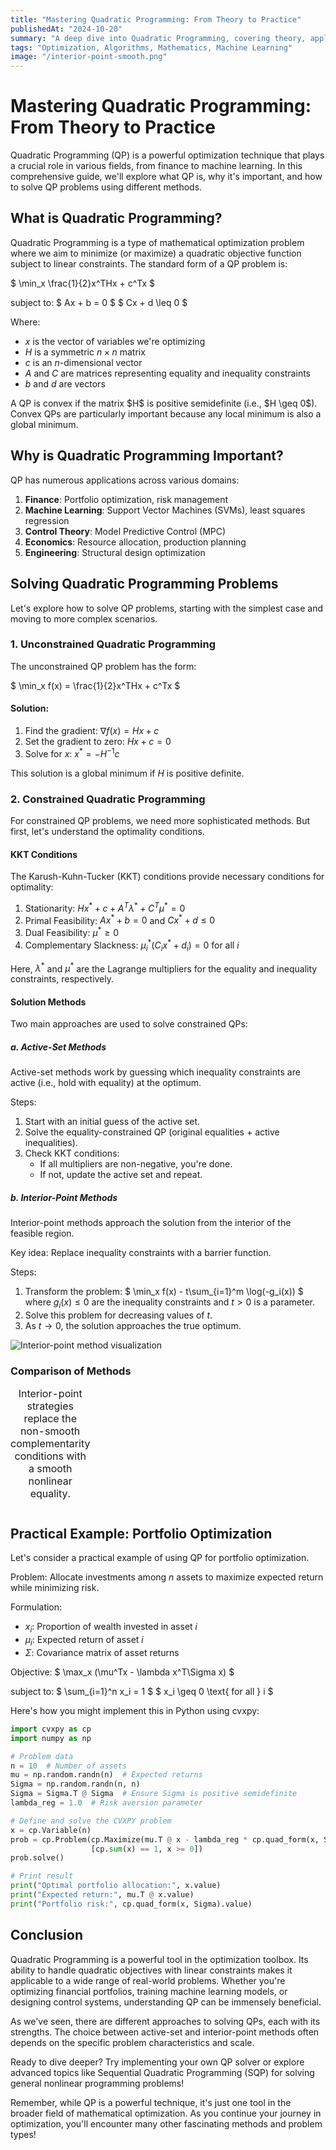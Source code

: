 ```yaml
---
title: "Mastering Quadratic Programming: From Theory to Practice"
publishedAt: "2024-10-20"
summary: "A deep dive into Quadratic Programming, covering theory, applications, and solution methods with practical examples."
tags: "Optimization, Algorithms, Mathematics, Machine Learning"
image: "/interior-point-smooth.png"
---
```


# Mastering Quadratic Programming: From Theory to Practice

Quadratic Programming (QP) is a powerful optimization technique that plays a crucial role in various fields, from finance to machine learning. In this comprehensive guide, we'll explore what QP is, why it's important, and how to solve QP problems using different methods.

## What is Quadratic Programming?

Quadratic Programming is a type of mathematical optimization problem where we aim to minimize (or maximize) a quadratic objective function subject to linear constraints. The standard form of a QP problem is:

$
\min_x \frac{1}{2}x^THx + c^Tx
$

subject to:
$
Ax + b = 0
$
$
Cx + d \leq 0
$

Where:
- $x$ is the vector of variables we're optimizing
- $H$ is a symmetric $n \times n$ matrix
- $c$ is an $n$-dimensional vector
- $A$ and $C$ are matrices representing equality and inequality constraints
- $b$ and $d$ are vectors

<Callout emoji="💡">
A QP is convex if the matrix $H$ is positive semidefinite (i.e., $H \geq 0$). Convex QPs are particularly important because any local minimum is also a global minimum.
</Callout>

## Why is Quadratic Programming Important?

QP has numerous applications across various domains:

1. **Finance**: Portfolio optimization, risk management
2. **Machine Learning**: Support Vector Machines (SVMs), least squares regression
3. **Control Theory**: Model Predictive Control (MPC)
4. **Economics**: Resource allocation, production planning
5. **Engineering**: Structural design optimization

## Solving Quadratic Programming Problems

Let's explore how to solve QP problems, starting with the simplest case and moving to more complex scenarios.

### 1. Unconstrained Quadratic Programming

The unconstrained QP problem has the form:

$
\min_x f(x) = \frac{1}{2}x^THx + c^Tx
$

#### Solution:

1. Find the gradient: $\nabla f(x) = Hx + c$
2. Set the gradient to zero: $Hx + c = 0$
3. Solve for $x$: $x^* = -H^{-1}c$

This solution is a global minimum if $H$ is positive definite.

### 2. Constrained Quadratic Programming

For constrained QP problems, we need more sophisticated methods. But first, let's understand the optimality conditions.

#### KKT Conditions

The Karush-Kuhn-Tucker (KKT) conditions provide necessary conditions for optimality:

1. Stationarity: $Hx^* + c + A^T\lambda^* + C^T\mu^* = 0$
2. Primal Feasibility: $Ax^* + b = 0$ and $Cx^* + d \leq 0$
3. Dual Feasibility: $\mu^* \geq 0$
4. Complementary Slackness: $\mu_i^*(C_ix^* + d_i) = 0$ for all $i$

Here, $\lambda^*$ and $\mu^*$ are the Lagrange multipliers for the equality and inequality constraints, respectively.

#### Solution Methods

Two main approaches are used to solve constrained QPs:

##### a. Active-Set Methods

Active-set methods work by guessing which inequality constraints are active (i.e., hold with equality) at the optimum.

Steps:
1. Start with an initial guess of the active set.
2. Solve the equality-constrained QP (original equalities + active inequalities).
3. Check KKT conditions:
   - If all multipliers are non-negative, you're done.
   - If not, update the active set and repeat.

<Table
  data={{
    headers: ["Iteration", "Active Set", "Action"],
    rows: [
      ["1", "{1, 2}", "Solve QP with constraints 1 and 2 as equalities"],
      ["2", "{1, 2, 3}", "μ₃ < 0, add constraint 3 to active set"],
      ["3", "{1, 3}", "μ₂ < 0, remove constraint 2 from active set"],
      ["4", "{1, 3}", "All KKT conditions satisfied, optimal solution found"],
    ],
  }}
/>

##### b. Interior-Point Methods

Interior-point methods approach the solution from the interior of the feasible region.

Key idea: Replace inequality constraints with a barrier function.

Steps:
1. Transform the problem:
   $
   \min_x f(x) - t\sum_{i=1}^m \log(-g_i(x))
   $
   where $g_i(x) \leq 0$ are the inequality constraints and $t > 0$ is a parameter.
2. Solve this problem for decreasing values of $t$.
3. As $t \to 0$, the solution approaches the true optimum.

<Image
  src="/interior-point-smooth.png"
  alt="Interior-point method visualization"
  width={640}
  height={500}
/>

<Caption>
  Interior-point strategies replace the non-smooth complementarity conditions with a smooth nonlinear equality.
</Caption>

### Comparison of Methods

<Table
  data={{
    headers: ["Aspect", "Active-Set Methods", "Interior-Point Methods"],
    rows: [
      [
        "Efficiency for small problems",
        "Generally more efficient",
        "Can be less efficient due to overhead",
      ],
      [
        "Efficiency for large problems",
        "Can struggle with many constraints",
        "Highly efficient, especially with many constraints",
      ],
      [
        "Warm-starting",
        "Easy to warm-start",
        "More difficult to warm-start",
      ],
      [
        "Iterative behavior",
        "Can jump to solution in finite steps",
        "Approaches solution smoothly",
      ],
    ],
  }}
/>

## Practical Example: Portfolio Optimization

Let's consider a practical example of using QP for portfolio optimization.

Problem: Allocate investments among $n$ assets to maximize expected return while minimizing risk.

Formulation:
- $x_i$: Proportion of wealth invested in asset $i$
- $\mu_i$: Expected return of asset $i$
- $\Sigma$: Covariance matrix of asset returns

Objective:
$
\max_x (\mu^Tx - \lambda x^T\Sigma x)
$

subject to:
$
\sum_{i=1}^n x_i = 1
$
$
x_i \geq 0 \text{ for all } i
$

Here's how you might implement this in Python using cvxpy:

```python
import cvxpy as cp
import numpy as np

# Problem data
n = 10  # Number of assets
mu = np.random.randn(n)  # Expected returns
Sigma = np.random.randn(n, n)
Sigma = Sigma.T @ Sigma  # Ensure Sigma is positive semidefinite
lambda_reg = 1.0  # Risk aversion parameter

# Define and solve the CVXPY problem
x = cp.Variable(n)
prob = cp.Problem(cp.Maximize(mu.T @ x - lambda_reg * cp.quad_form(x, Sigma)),
                  [cp.sum(x) == 1, x >= 0])
prob.solve()

# Print result
print("Optimal portfolio allocation:", x.value)
print("Expected return:", mu.T @ x.value)
print("Portfolio risk:", cp.quad_form(x, Sigma).value)
```

## Conclusion

Quadratic Programming is a powerful tool in the optimization toolbox. Its ability to handle quadratic objectives with linear constraints makes it applicable to a wide range of real-world problems. Whether you're optimizing financial portfolios, training machine learning models, or designing control systems, understanding QP can be immensely beneficial.

As we've seen, there are different approaches to solving QPs, each with its strengths. The choice between active-set and interior-point methods often depends on the specific problem characteristics and scale.

<Callout emoji="🚀">
Ready to dive deeper? Try implementing your own QP solver or explore advanced topics like Sequential Quadratic Programming (SQP) for solving general nonlinear programming problems!
</Callout>

Remember, while QP is a powerful technique, it's just one tool in the broader field of mathematical optimization. As you continue your journey in optimization, you'll encounter many other fascinating methods and problem types!
